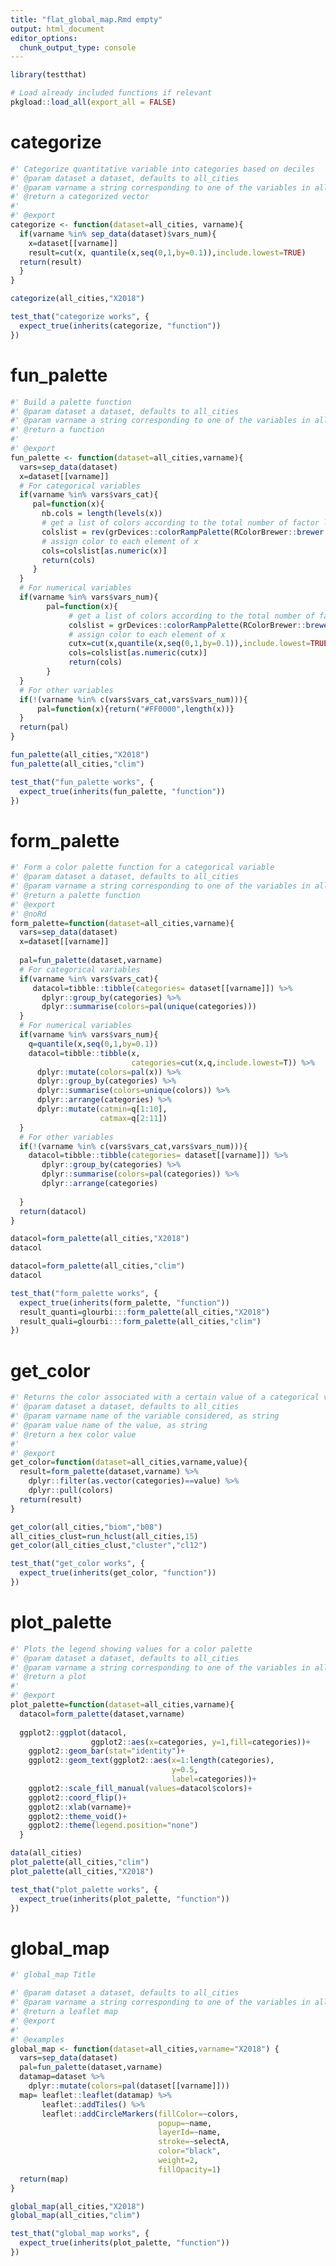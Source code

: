```yaml
---
title: "flat_global_map.Rmd empty"
output: html_document
editor_options: 
  chunk_output_type: console
---
```


```r
library(testthat)
```

```r
# Load already included functions if relevant
pkgload::load_all(export_all = FALSE)
```

# categorize
    
```r
#' Categorize quantitative variable into categories based on deciles
#' @param dataset a dataset, defaults to all_cities
#' @param varname a string corresponding to one of the variables in all_cities.
#' @return a categorized vector
#' 
#' @export
categorize <- function(dataset=all_cities, varname){
  if(varname %in% sep_data(dataset)$vars_num){
    x=dataset[[varname]]
    result=cut(x, quantile(x,seq(0,1,by=0.1)),include.lowest=TRUE)
  return(result)
  }
}
```
  
```r
categorize(all_cities,"X2018")
```
  
```r
test_that("categorize works", {
  expect_true(inherits(categorize, "function")) 
})
```
  

# fun_palette
    
```r
#' Build a palette function
#' @param dataset a dataset, defaults to all_cities
#' @param varname a string corresponding to one of the variables in all_cities.
#' @return a function
#' 
#' @export
fun_palette <- function(dataset=all_cities,varname){
  vars=sep_data(dataset)
  x=dataset[[varname]]
  # For categorical variables
  if(varname %in% vars$vars_cat){
     pal=function(x){
       nb.cols = length(levels(x))
       # get a list of colors according to the total number of factor levels
       colslist = rev(grDevices::colorRampPalette(RColorBrewer::brewer.pal(8, "RdYlBu"))(nb.cols))
       # assign color to each element of x
       cols=colslist[as.numeric(x)]
       return(cols)
     }
  }
  # For numerical variables
  if(varname %in% vars$vars_num){
        pal=function(x){
             # get a list of colors according to the total number of factor levels
             colslist = grDevices::colorRampPalette(RColorBrewer::brewer.pal(8,"RdYlBu"))(10)
             # assign color to each element of x
             cutx=cut(x,quantile(x,seq(0,1,by=0.1)),include.lowest=TRUE)
             cols=colslist[as.numeric(cutx)]
             return(cols)
        }
  }
  # For other variables
  if(!(varname %in% c(vars$vars_cat,vars$vars_num))){
      pal=function(x){return("#FF0000",length(x))}
  }
  return(pal)
}
```
  
```r
fun_palette(all_cities,"X2018")
fun_palette(all_cities,"clim")
```
  
```r
test_that("fun_palette works", {
  expect_true(inherits(fun_palette, "function")) 
})
```
  

# form_palette
    
```r
#' Form a color palette function for a categorical variable
#' @param dataset a dataset, defaults to all_cities
#' @param varname a string corresponding to one of the variables in all_cities.
#' @return a palette function
#' @export
#' @noRd
form_palette=function(dataset=all_cities,varname){
  vars=sep_data(dataset)
  x=dataset[[varname]]
  
  pal=fun_palette(dataset,varname)
  # For categorical variables
  if(varname %in% vars$vars_cat){
     datacol=tibble::tibble(categories= dataset[[varname]]) %>% 
       dplyr::group_by(categories) %>% 
       dplyr::summarise(colors=pal(unique(categories)))
  }
  # For numerical variables
  if(varname %in% vars$vars_num){
    q=quantile(x,seq(0,1,by=0.1))
    datacol=tibble::tibble(x,
                           categories=cut(x,q,include.lowest=T)) %>% 
      dplyr::mutate(colors=pal(x)) %>% 
      dplyr::group_by(categories) %>% 
      dplyr::summarise(colors=unique(colors)) %>% 
      dplyr::arrange(categories) %>% 
      dplyr::mutate(catmin=q[1:10],
                    catmax=q[2:11])
  }
  # For other variables
  if(!(varname %in% c(vars$vars_cat,vars$vars_num))){
    datacol=tibble::tibble(categories= dataset[[varname]]) %>% 
       dplyr::group_by(categories) %>%  
       dplyr::summarise(colors=pal(categories)) %>% 
       dplyr::arrange(categories)
    
  }
  return(datacol)
}

```
  
```r
datacol=form_palette(all_cities,"X2018")
datacol

datacol=form_palette(all_cities,"clim")
datacol
```
  
```r
test_that("form_palette works", {
  expect_true(inherits(form_palette, "function")) 
  result_quanti=glourbi:::form_palette(all_cities,"X2018")
  result_quali=glourbi:::form_palette(all_cities,"clim")
})
```

# get_color
    
```r
#' Returns the color associated with a certain value of a categorical variable
#' @param dataset a dataset, defaults to all_cities
#' @param varname name of the variable considered, as string
#' @param value name of the value, as string
#' @return a hex color value
#' 
#' @export
get_color=function(dataset=all_cities,varname,value){
  result=form_palette(dataset,varname) %>%
    dplyr::filter(as.vector(categories)==value) %>%
    dplyr::pull(colors)
  return(result)
}
```
  
```r
get_color(all_cities,"biom","b08")
all_cities_clust=run_hclust(all_cities,15)
get_color(all_cities_clust,"cluster","cl12")
```
  
```r
test_that("get_color works", {
  expect_true(inherits(get_color, "function")) 
})
```
  

# plot_palette
    
```r
#' Plots the legend showing values for a color palette
#' @param dataset a dataset, defaults to all_cities
#' @param varname a string corresponding to one of the variables in all_cities.
#' @return a plot
#' 
#' @export
plot_palette=function(dataset=all_cities,varname){
  datacol=form_palette(dataset,varname) 
  
  ggplot2::ggplot(datacol,
                  ggplot2::aes(x=categories, y=1,fill=categories))+
    ggplot2::geom_bar(stat="identity")+
    ggplot2::geom_text(ggplot2::aes(x=1:length(categories),
                                    y=0.5,
                                    label=categories))+
    ggplot2::scale_fill_manual(values=datacol$colors)+
    ggplot2::coord_flip()+
    ggplot2::xlab(varname)+
    ggplot2::theme_void()+
    ggplot2::theme(legend.position="none")
  }
```
  
```r
data(all_cities)
plot_palette(all_cities,"clim")
plot_palette(all_cities,"X2018")
```
  
```r
test_that("plot_palette works", {
  expect_true(inherits(plot_palette, "function")) 
})
```
    


# global_map

```r
#' global_map Title

#' @param dataset a dataset, defaults to all_cities
#' @param varname a string corresponding to one of the variables in all_cities. Defaults to X2018
#' @return a leaflet map
#' @export
#'
#' @examples
global_map <- function(dataset=all_cities,varname="X2018") {
  vars=sep_data(dataset)
  pal=fun_palette(dataset,varname)
  datamap=dataset %>% 
    dplyr::mutate(colors=pal(dataset[[varname]]))
  map= leaflet::leaflet(datamap) %>% 
       leaflet::addTiles() %>% 
       leaflet::addCircleMarkers(fillColor=~colors,
                                 popup=~name,
                                 layerId=~name,
                                 stroke=~selectA,
                                 color="black",
                                 weight=2,
                                 fillOpacity=1)
  return(map)
}
```

```r
global_map(all_cities,"X2018")
global_map(all_cities,"clim")
```

```r
test_that("global_map works", {
  expect_true(inherits(plot_palette, "function")) 
})
```

